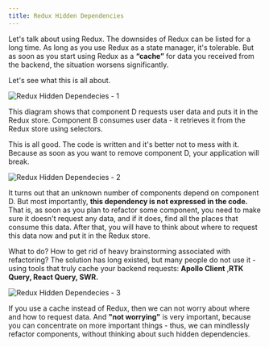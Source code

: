 ```yaml
---
title: Redux Hidden Dependencies
---
```


Let's talk about using Redux. The downsides of Redux can be listed for a long time. As long as you use Redux as a state manager, it's tolerable. But as soon as you start using Redux as a **“cache”** for data you received from the backend, the situation worsens significantly.

Let's see what this is all about.

![Redux Hidden Dependecies - 1](/img/reduxHiddenDependecies-1.png)

This diagram shows that component D requests user data and puts it in the Redux store. Component B consumes user data - it retrieves it from the Redux store using selectors.

This is all good. The code is written and it's better not to mess with it. Because as soon as you want to remove component D, your application will break.

![Redux Hidden Dependecies - 2](/img/reduxHiddenDependecies-2.png)

 It turns out that an unknown number of components depend on component D. But most importantly, **this dependency is not expressed in the code.** That is, as soon as you plan to refactor some component, you need to make sure it doesn't request any data, and if it does, find all the places that consume this data. After that, you will have to think about where to request this data now and put it in the Redux store.

What to do? How to get rid of heavy brainstorming associated with refactoring? The solution has long existed, but many people do not use it - using tools that truly cache your backend requests: **Apollo Client** ,**RTK Query, React Query, SWR.**

![Redux Hidden Dependecies - 3](/img/reduxHiddenDependecies-3.png)

If you use a cache instead of Redux, then we can not worry about where and how to request data. And **"not worrying"** is very important, because you can concentrate on more important things - thus, we can mindlessly refactor components, without thinking about such hidden dependencies.